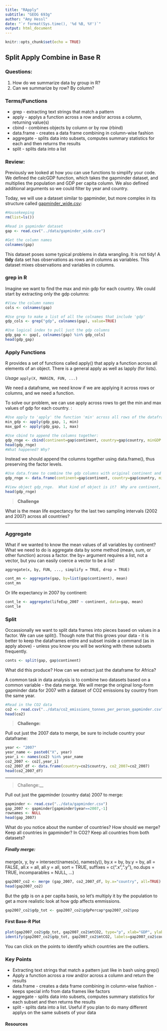 ```yaml
---
title: "RApply"
subtitle: "GEOG 693g"
author: "Amy Hessl"
date: "`r format(Sys.time(), '%d %B, %Y')`"
output: html_document
---
```


```r
knitr::opts_chunk$set(echo = TRUE)
```

## Split Apply Combine in Base R
### Questions: 
1.  How do we summarize data by group in R?
2.  Can we summarize by row?  By column?

### Terms/Functions
  * grep - extracting text strings that match a pattern
  * apply - applys a function across a row and/or across a column, returning value(s) 
  * cbind - combines objects by column or by row (rbind)
  * data.frame - creates a data frame combining in column-wise fashion
  * aggregate - splits data into subsets, computes summary statistics for each and then returns the results
  * split - splits data into a list
  
### Review:
Previously we looked at how you can use functions to simplify your code. We defined the calcGDP function, which takes the gapminder dataset, and multiplies the population and GDP per capita column. We also defined additional arguments so we could filter by year and country.

Today, we will use a dataset similar to gapminder, but more complex in its structure called [gapminder_wide.csv](../data/gapminder_wide.csv):

```r
#Housekeeping
rm(list=ls())

#Read in gapminder dataset
gap <- read.csv("../data/gapminder_wide.csv")

#Get the column names
colnames(gap)

```

This dataset poses some typical problems in data wrangling.  It is not tidy!  A **tidy** data set has observations as rows and columns as variables.  This dataset mixes observations and variables in columns.  

### grep in R
Imagine we want to find the max and min gdp for each country.  We could start by extracting only the gdp columns:

```r
#View the column names
cols <- colnames(gap)

#Use grep to make a list of all the colnames that include 'gdp'
gdp_cols <- grep("gdp", colnames(gap), value=TRUE)

#Use logical index to pull just the gdp columns
gdp_gap <- gap[, colnames(gap) %in% gdp_cols]
head(gdp_gap)
```

### Apply Functions
R provides a set of functions called apply() that apply a function across all elements of an object.  There is a general apply as well as lapply (for lists). 

*Usage*
`apply(X, MARGIN, FUN, ...)`

We need a dataframe, we need know if we are applying it across rows or columns, and we need a function.

To solve our problem, we can use apply across rows to get the min and max values of gdp for each country.  :

```r
#Use apply to 'apply' the function 'min' across all rows of the dataframe:
min_gdp <- apply(gdp_gap, 1, min)
max_gpd <- apply(gdp_gap, 1, max)

#Use cbind to append the columns together:
gdp_rnge <- cbind(continent=gap$continent, country=gap$country, minGDP = min_gdp, maxGDP = max_gpd)
head(gdp_rnge)
#What happened? Why?
```

Instead we should append the columns together using data.frame(), thus preserving the factor levels.

``` r
#Use data.frame to combine the gdp columns with original continent and country (as factors)
gdp_rnge <- data.frame(continent=gap$continent, country=gap$country, minGDP = min_gdp, maxGDP = max_gpd)

#View object gdp_rnge.  What kind of object is it?  Why are continent, country numbers?
head(gdp_rnge)
```

>__Challenge__

What is the mean life expectancy for the last two sampling intervals (2002 and 2007) across all countries?  

***


### Aggregate
What if we wanted to know the mean values of all variables by continent? What we need to do is aggregate data by some method (mean, sum, or other function) across a factor. the by= argument requires a list, not a vector, but you can easily coerce a vector to be a list!

`aggregate(x, by, FUN, ..., simplify = TRUE, drop = TRUE)`

```r
cont_mn <- aggregate(gap, by=list(gap$continent), mean)
cont_mn
```

Or life expectancy in 2007 by continent:
```r
cont_le <- aggregate(lifeExp_2007 ~ continent, data=gap, mean)
cont_le
```

### Split
Occassionally we want to split data frames into pieces based on values in a factor.  We can use split(). Though note that this grows your data - it is better to keep the dataframes entire and subset inside a command (as in apply above) - unless you know you will be working with these subsets frequently. 

```r
conts <- split(gap, gap$continent)
```

What did this produce?  How can we extract just the dataframe for Africa?

A common task in data analysis is to combine two datasets based on a common variable - the data merge. We will merge the original long-form gapminder data for 2007 with a dataset of CO2 emissions by country from the same year.


```r
#Read in the CO2 data
co2 <- read.csv("../data/co2_emissions_tonnes_per_person_gapminder.csv")
head(co2)
```


>__Challenge:__

Pull out just the 2007 data to merge, be sure to include country your dataframe:
```r
year <- "2007"
year_name <- paste0("X", year)
year_i <- names(co2) %in% year_name
co2_2007 <- co2[,year_i]
co2_2007_df <- data.frame(country=co2$country, co2_2007=co2_2007)
head(co2_2007_df)
```

***

>Challenge:__

Pull out just the gapminder (country data) 2007 to merge:
```r
gapminder <- read.csv("../data/gapminder.csv")
gap_2007 <- gapminder[gapminder$year==2007,-1]
rownames <- NULL
head(gap_2007)
```
What do you notice about the number of countries? How should we merge?  Keep all countries in gapminder? In CO2? Keep all countries from both datasets?

##### Finally merge:
merge(x, y, by = intersect(names(x), names(y)),
      by.x = by, by.y = by, all = FALSE, all.x = all, all.y = all,
      sort = TRUE, suffixes = c(".x",".y"), no.dups = TRUE,
      incomparables = NULL, ...)
      
```r
gap2007_co2 <- merge (gap_2007, co2_2007_df, by.x="country", all=TRUE)
head(gap2007_co2)
```

But the gdp is on a per capita basis, so let's multiply it by the population to get a more realistic look at how gdp affects emmissions.

```r
gap2007_co2$gdp_tot <- gap2007_co2$gdpPercap*gap2007_co2$pop

```

#### First Base-R Plot
```r
plot(gap2007_co2$gdp_tot, gap2007_co2$mtCO2, type="p", xlab="GDP", ylab="CO2")
identify(gap2007_co2$gdp_tot, gap2007_co2$mtCO2, labels=gap2007_co2$country)
```
You can click on the points to identify which countries are the outliers.

### Key Points
  * Extracting text strings that match a pattern just like in bash using grep()  
  * Apply a function across a row and/or across a column and return the results  
  * data.frame - creates a data frame combining in column-wise fashion - keeps special info from data frames like factors  
  * aggregate - splits data into subsets, computes summary statistics for each subset and then returns the results  
  * split - splits data into a list.  Useful if you plan to do many different applys on the same subsets of your data  
  
#### Resources
